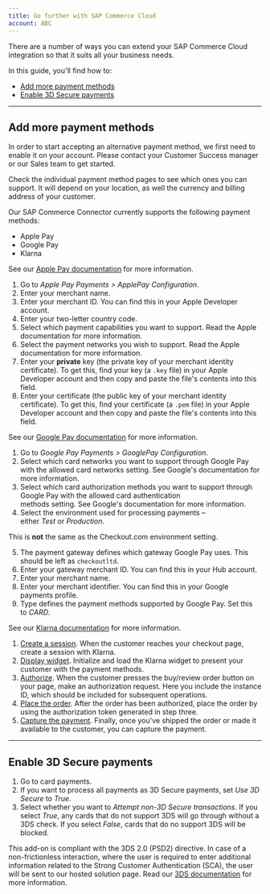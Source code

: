 ```yaml
--- 
title: Go further with SAP Commerce Cloud
account: ABC
---
```


There are a number of ways you can extend your SAP Commerce Cloud integration so that it suits all your business needs.

In this guide, you'll find how to:

- [Add more payment methods](#Add_more_payment_methods)
- [Enable 3D Secure payments](#Enable_3D_Secure_payments)

---

## Add more payment methods

<TipBox variant="note" title="Before you start">

In order to start accepting an alternative payment method, we first need to enable it on your account. Please contact your Customer Success manager or our <ExternalLink href="https://checkout.com/contact-sales" >Sales team</ExternalLink> to get started.

</TipBox>
<TipBox variant="info">

Check the individual payment method pages to see which ones you can support. It will depend on your location, as well the currency and billing address of your customer.

</TipBox>

Our SAP Commerce Connector currently supports the following payment methods:

- Apple Pay
- Google Pay
- Klarna

<tabs>
<tab title="Apple Pay">
<TipBox variant="info">

See our [Apple Pay documentation](/payments/payment-methods/wallets/apple-pay) for more information.

</TipBox>

1.  Go to _Apple Pay Payments > ApplePay Configuration_.
2.  Enter your merchant name.
3.  Enter your merchant ID. You can find this in your Apple Developer account.
4.  Enter your two-letter country code.
5.  Select which payment capabilities you want to support. Read the <ExternalLink href="https://developer.apple.com/documentation/apple_pay_on_the_web/applepaypaymentrequest/1916123-merchantcapabilities" >Apple documentation</ExternalLink> for more information.
6.  Select the payment networks you wish to support. Read the <ExternalLink href="https://developer.apple.com/documentation/apple_pay_on_the_web/applepaypaymentrequest/1916122-supportednetworks" >Apple documentation</ExternalLink> for more information.
7.  Enter your **private** key (the private key of your merchant identity certificate). To get this, find your key (a `.key` file) in your Apple Developer account and then copy and paste the file's contents into this field.
8.  Enter your certificate (the public key of your merchant identity certificate). To get this, find your certificate (a `.pem` file) in your Apple Developer account and then copy and paste the file's contents into this field.

</tab>
<tab title="Google Pay">
<TipBox variant="info">

See our [Google Pay documentation](/payments/payment-methods/wallets/google-pay) for more information.

</TipBox>

1.  Go to _Google Pay Payments > GooglePay Configuration_.
2.  Select which card networks you want to support through Google Pay with the allowed card networks setting. See <ExternalLink href="https://developers.google.com/pay/api/web/guides/tutorial#supported-card-networks" >Google's documentation</ExternalLink> for more information.
3.  Select which card authorization methods you want to support through Google Pay with the allowed card authentication methods setting. See <ExternalLink href="https://developers.google.com/pay/api/web/guides/tutorial#supported-card-networks" >Google's documentation</ExternalLink> for more information.
4.  Select the environment used for processing payments – either _Test_ or _Production_.

<TipBox variant="note">

This is **not** the same as the Checkout.com environment setting.

</TipBox>

5.  The payment gateway defines which gateway Google Pay uses. This should be left as `checkoutltd`.
6.  Enter your gateway merchant ID. You can find this in your Hub account.
7.  Enter your merchant name.
8.  Enter your merchant identifier. You can find this in your Google payments profile.
9.  Type defines the payment methods supported by Google Pay. Set this to _CARD_.

</tab>
<tab title="Klarna">
<TipBox variant="info">

See our [Klarna documentation](/payments/payment-methods/invoice-and-pay-later/klarna) for more information.

</TipBox>

1.  [Create a session](/payments/payment-methods/invoice-and-pay-later/klarna#Create_a_session). When the customer reaches your checkout page, create a session with Klarna.
2.  [Display widget](/payments/payment-methods/invoice-and-pay-later/klarna#Display_widget). Initialize and load the Klarna widget to present your customer with the payment methods.
3.  [Authorize](/payments/payment-methods/invoice-and-pay-later/klarna#Authorize_the_order). When the customer presses the buy/review order button on your page, make an authorization request. Here you include the instance ID, which should be included for subsequent operations.
4.  [Place the order](/payments/payment-methods/invoice-and-pay-later/klarna#Place_the_order). After the order has been authorized, place the order by using the authorization token generated in step three.
5.  [Capture the payment](/payments/payment-methods/invoice-and-pay-later/klarna#Capture_the_payment). Finally, once you've shipped the order or made it available to the customer, you can capture the payment.

</tab>
</tabs>

---

## Enable 3D Secure payments

1.  Go to card payments.
2.  If you want to process all payments as 3D Secure payments, set _Use 3D Secure_ to _True_.
3.  Select whether you want to _Attempt non-3D Secure transactions_. If you select _True_, any cards that do not support 3DS will go through without a 3DS check. If you select _False_, cards that do no support 3DS will be blocked.

This add-on is compliant with the 3DS 2.0 (PSD2) directive. In case of a non-frictionless interaction, where the user is required to enter additional information related to the Strong Customer Authentication (SCA), the user will be sent to our hosted solution page. Read our [3DS documentation](/risk-management/3d-secure) for more information.

